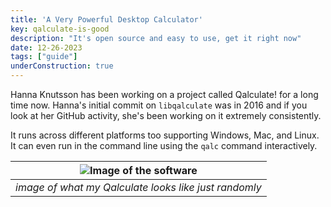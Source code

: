 ```yaml
---
title: 'A Very Powerful Desktop Calculator'
key: qalculate-is-good
description: "It's open source and easy to use, get it right now"
date: 12-26-2023
tags: ["guide"]
underConstruction: true
---
```




<Ext href="https://github.com/hanna-kn">Hanna Knutsson</Ext> has been working on a project
called <Ext href="https://qalculate.github.io/">Qalculate!</Ext> for a long time now. Hanna's
<Ext href="https://github.com/Qalculate/libqalculate/commit/ed39e97b687f629b5129f5dd675e4d7d26df3c49">initial commit</Ext>
on `libqalculate` was in 2016 and if you look at her GitHub activity, she's been working on it extremely consistently.

It runs across different platforms too supporting Windows, Mac, and Linux. It can even run in the command line using the `qalc`
command interactively.

| <Image src={previewImage} alt="Image of the software" /> |
|:-:|
| *image of what my Qalculate looks like just randomly* |
